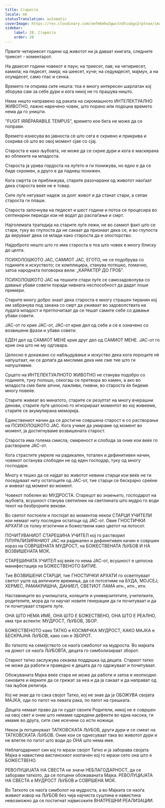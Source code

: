 ```yaml
---
title: Староста
locale: mk
statusTranslation: automatic
coverImage: https://res.cloudinary.com/xmfm6mhw3gwctndtcubgx2rptnae/image/upload/v1740337243/small_cover_educacion_fundamental_a051170f1c.webp
sidebar:
    label: 28. Староста
    order: 28
---
```

Првите четириесет години од животот ни ја даваат книгата, следните триесет - коментарот.

На дваесет години човекот е паун; на триесет, лав; на четириесет, камила; на педесет, змија; на шеесет, куче; на седумдесет, мајмун, а на осумдесет, само глас и сенка.

Времето ги открива сите нешта: тоа е многу интересен шарлатан кој зборува сам за себе дури и кога никој не го прашува ништо.

Нема ништо направено од раката на сиромашното ИНТЕЛЕКТУАЛНО ЖИВОТНО, лажно наречено човек, што порано или подоцна времето нема да го уништи.

"FUGIT IRRÉPARABILE TEMPUS", времето кое бега не може да се поправи.

Времето изнесува во јавноста сè што сега е скриено и прикрива и сокрива сè што во овој момент сјае со сјај.

Староста е како љубовта, не може да се скрие дури и кога е маскирана во облеките на младоста.

Староста ја урива гордоста на луѓето и ги понижува, но едно е да се биде скромен, а друго е да паднеш понижен.

Кога смртта се приближува, старите разочарани од животот наоѓаат дека староста веќе не е товар.

Сите луѓе негуваат надеж за долг живот и да станат стари, а сепак староста ги плаши.

Староста започнува на педесет и шест години и потоа се процесира во септенарни периоди кои нè водат до распаѓање и смрт.

Најголемата трагедија на старите луѓе лежи, не во самиот факт што се стари, туку во глупоста да не сакаат да признаат дека се, и во глупоста да веруваат дека се млади како староста да е злосторство.

Најдоброто нешто што го има староста е тоа што човек е многу блиску до целта.

ПСИХОЛОШКОТО ЈАС, САМИОТ ЈАС, ЕГОТО, не се подобрува со годините и искуството; се комплицира, станува потешко, помачно, затоа народната поговорка вели: „КАРАКТЕР ДО ГРОБ“.

ПСИХОЛОШКОТО ЈАС на тешките стари луѓе се самозадоволува со давање убави совети поради нивната неспособност да дадат лоши примери.

Старите многу добро знаат дека староста е многу страшен тиранин кој им забранува под закана со смрт да уживаат во задоволствата на лудата младост и претпочитаат да се тешат самите себе со давање убави совети.

ЈАС-от го крие ЈАС-от, ЈАС-от крие дел од себе и сè е означено со возвишени фрази и убави совети.

ЕДЕН дел од САМИОТ МЕНЕ крие друг дел од САМИОТ МЕНЕ. ЈАС-от го крие она што не му одговара.

Целосно е докажано со набљудување и искуство дека кога пороците нè напуштаат, ни се допаѓа да мислиме дека ние сме тие што ги напуштивме.

Срцето на ИНТЕЛЕКТУАЛНОТО ЖИВОТНО не станува подобро со годините, туку полошо, секогаш се претвора во камен, а ако во младоста сме биле алчни, лажливи, гневни, во староста ќе бидеме многу повеќе.

Старите живеат во минатото, старите се резултат на многу вчерашни денови, старите луѓе целосно го игнорираат моментот во кој живееме, старите се акумулирана меморија.

Единствениот начин да се достигне совршена старост е со растворање на ПСИХОЛОШКОТО ЈАС. Кога учиме да умираме од момент во момент, ја достигнуваме возвишената старост.

Староста има голема смисла, смиреност и слобода за оние кои веќе го раствориле ЈАС-от.

Кога страстите умреле на радикален, тотален и дефинитивен начин, човекот останува слободен не од еден господар, туку од многу господари.

Многу е тешко да се најдат во животот невини старци кои веќе не ги поседуваат ниту остатоците од ЈАС-от, тие старци се бескрајно среќни и живеат од момент во момент.

Човекот побелен во МУДРОСТА. Старецот во знаењето, господарот на љубовта, всушност станува светилник на светлината што мудро го води текот на безбројните векови.

Во светот постоеле и постојат во моментов некои СТАРЦИ УЧИТЕЛИ кои немаат ниту последни остатоци од ЈАС-от. Овие ГНОСТИЧКИ АРХАТИ се толку егзотични и божествени како цветот на лотосот.

ПОЧИТУВАНИОТ СТАРЕШИНА УЧИТЕЛ кој го растворил ПЛУРАЛИЗИРАНИОТ ЈАС на радикален и дефинитивен начин е совршен израз на СОВРШЕНАТА МУДРОСТ, на БОЖЕСТВЕНАТА ЉУБОВ И НА ВОЗВИШЕНАТА МОЌ.

СТАРЕШИНАТА УЧИТЕЛ кој веќе го нема ЈАС-от, всушност е целосна манифестација на БОЖЕСТВЕНОТО БИТИЕ.

Тие ВОЗВИШЕНИ СТАРЦИ, тие ГНОСТИЧКИ АРХАТИ го осветлуваат светот уште од античките времиња, да се потсетиме на БУДА, МОЈСЕЈ, ХЕРМЕС, РАМАКРИШНА, ДАНИЕЛ, СВЕТИОТ ЛАМА итн., итн., итн.

Наставниците во училиштата, колеџите и универзитетите, учителките, родителите, мора да ги научат новите генерации да ги почитуваат и да ги почитуваат старите луѓе.

ОНА ШТО НЕМА ИМЕ, ОНА ШТО Е БОЖЕСТВЕНО, ОНА ШТО Е РЕАЛНО, има три аспекти: МУДРОСТ, ЉУБОВ, ЗБОР.

БОЖЕСТВЕНОТО како ТАТКО е КОСМИЧКА МУДРОСТ, КАКО МАЈКА е БЕСКРАЈНА ЉУБОВ, како син е ЗБОРОТ.

Во таткото на семејството се наоѓа симболот на мудроста. Во мајката на домот се наоѓа ЉУБОВТА, децата го симболизираат зборот.

Стариот татко заслужува секаква поддршка од децата. Стариот татко не може да работи и праведно е децата да го одржуваат и почитуваат.

Обожуваната Мајка веќе стара не може да работи и затоа е неопходно синовите и ќерките да се грижат за неа и да ја сакаат и да направат од таа љубов религија.

Кој не знае да го сака својот Татко, кој не знае да ја ОБОЖУВА својата МАЈКА, оди по патот на левата рака, по патот на грешката.

Децата немаат право да ги судат своите Родители, никој не е совршен на овој свет и оние што немаме одредени дефекти во една насока, ги имаме во друга, сите сме исечени со исти ножици.

Некои ја потценуваат ТАТКОВСКАТА ЉУБОВ, други дури и се смеат на ТАТКОВСКАТА ЉУБОВ. Оние кои се однесуваат така во животот дури и не влегле по патот што води до ОНА што нема име.

Неблагодарниот син кој го мрази својот Татко и ја заборава својата Мајка е навистина вистинскиот изопачен кој го мрази сето она што е БОЖЕСТВЕНО.

РЕВОЛУЦИЈАТА НА СВЕСТА не значи НЕБЛАГОДАРНОСТ, да се заборави таткото, да се потцени обожаваната Мајка. РЕВОЛУЦИЈАТА НА СВЕСТА е МУДРОСТ ЉУБОВ и СОВРШЕНА МОЌ.

Во Таткото се наоѓа симболот на мудроста, а во Мајката се наоѓа живиот извор на ЉУБОВ без чија најчиста суштина е навистина невозможно да се постигнат највисоките ВНАТРЕШНИ РЕАЛИЗАЦИИ.

